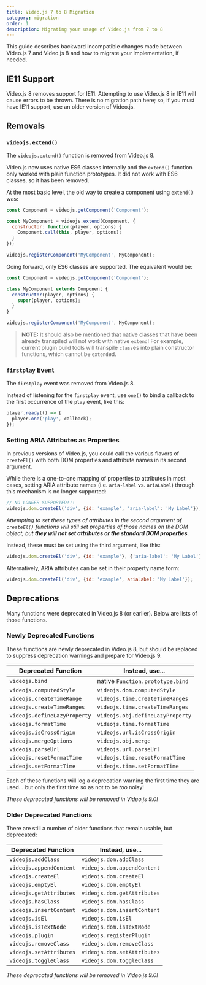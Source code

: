 ```yaml
---
title: Video.js 7 to 8 Migration
category: migration
order: 1
description: Migrating your usage of Video.js from 7 to 8
---
```


This guide describes backward incompatible changes made between Video.js 7 and Video.js 8 and how to migrate your implementation, if needed.

## IE11 Support

Video.js 8 removes support for IE11. Attempting to use Video.js 8 in IE11 will cause errors to be thrown. There is no migration path here; so, if you must have IE11 support, use an older version of Video.js.

## Removals
### `videojs.extend()`

The `videojs.extend()` function is removed from Video.js 8.

Video.js now uses native ES6 classes internally and the `extend()` function only worked with plain function prototypes. It did not work with ES6 classes, so it has been removed.

At the most basic level, the old way to create a component using `extend()` was:

```js
const Component = videojs.getComponent('Component');

const MyComponent = videojs.extend(Component, {
  constructor: function(player, options) {
    Component.call(this, player, options);
  }
});

videojs.registerComponent('MyComponent', MyComponent);
```

Going forward, only ES6 classes are supported. The equivalent would be:

```js
const Component = videojs.getComponent('Component');

class MyComponent extends Component {
  constructor(player, options) {
    super(player, options);
  }
}

videojs.registerComponent('MyComponent', MyComponent);
```

> **NOTE:** It should also be mentioned that native classes that have been already transpiled will not work with native `extend`! For example, current plugin build tools will transpile `class`es into plain constructor functions, which cannot be `extend`ed.

### `firstplay` Event

The `firstplay` event was removed from Video.js 8.

Instead of listening for the `firstplay` event, use `one()` to bind a callback to the first occurrence of the `play` event, like this:

```js
player.ready(() => {
  player.one('play', callback);
});
```

### Setting ARIA Attributes as Properties

In previous versions of Video.js, you could call the various flavors of `createEl()` with both DOM properties and attribute names in its second argument.

While there is a one-to-one mapping of properties to attributes in most cases, setting ARIA attribute names (i.e. `aria-label` vs. `ariaLabel`) through this mechanism is no longer supported:

```js
// NO LONGER SUPPORTED!!!
videojs.dom.createEl('div', {id: 'example', 'aria-label': 'My Label'});
```

_Attempting to set these types of attributes in the second argument of `createEl()` functions will still set properties of those names on the DOM object, but **they will not set attributes or the standard DOM properties**._

Instead, these must be set using the third argument, like this:

```js
videojs.dom.createEl('div', {id: 'example'}, {'aria-label': 'My Label'});
```

Alternatively, ARIA attributes can be set in their property name form:

```js
videojs.dom.createEl('div', {id: 'example', ariaLabel: 'My Label'});
```

## Deprecations

Many functions were deprecated in Video.js 8 (or earlier). Below are lists of those functions.

### Newly Deprecated Functions

These functions are newly deprecated in Video.js 8, but should be replaced to suppress deprecation warnings and prepare for Video.js 9.

Deprecated Function          | Instead, use...
-----------------------------|--------------------------------------------------
`videojs.bind`               | native `Function.prototype.bind`
`videojs.computedStyle`      | `videojs.dom.computedStyle`
`videojs.createTimeRange`    | `videojs.time.createTimeRanges`
`videojs.createTimeRanges`   | `videojs.time.createTimeRanges`
`videojs.defineLazyProperty` | `videojs.obj.defineLazyProperty`
`videojs.formatTime`         | `videojs.time.formatTime`
`videojs.isCrossOrigin`      | `videojs.url.isCrossOrigin`
`videojs.mergeOptions`       | `videojs.obj.merge`
`videojs.parseUrl`           | `videojs.url.parseUrl`
`videojs.resetFormatTime`    | `videojs.time.resetFormatTime`
`videojs.setFormatTime`      | `videojs.time.setFormatTime`

Each of these functions will log a deprecation warning the first time they are used... but only the first time so as not to be _too_ noisy!

_These deprecated functions will be removed in Video.js 9.0!_

### Older Deprecated Functions

There are still a number of older functions that remain usable, but deprecated:

Deprecated Function     | Instead, use...
------------------------|--------------------------------------------------
`videojs.addClass`      | `videojs.dom.addClass`
`videojs.appendContent` | `videojs.dom.appendContent`
`videojs.createEl`      | `videojs.dom.createEl`
`videojs.emptyEl`       | `videojs.dom.emptyEl`
`videojs.getAttributes` | `videojs.dom.getAttributes`
`videojs.hasClass`      | `videojs.dom.hasClass`
`videojs.insertContent` | `videojs.dom.insertContent`
`videojs.isEl`          | `videojs.dom.isEl`
`videojs.isTextNode`    | `videojs.dom.isTextNode`
`videojs.plugin`        | `videojs.registerPlugin`
`videojs.removeClass`   | `videojs.dom.removeClass`
`videojs.setAttributes` | `videojs.dom.setAttributes`
`videojs.toggleClass`   | `videojs.dom.toggleClass`

_These deprecated functions will be removed in Video.js 9.0!_
